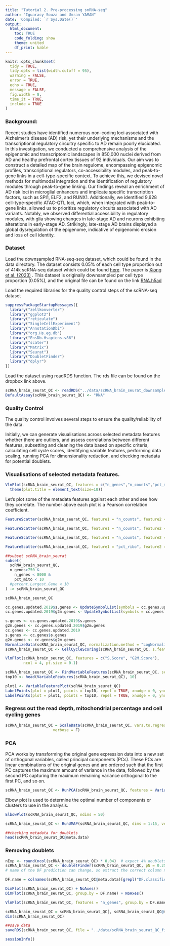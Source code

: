 ```yaml
---
title: "Tutorial 2. Pre-processing snRNA-seq"
author: "Iguaracy Souza and Umran YAMAN"
date: 'Compiled: `r Sys.Date()`'  
output: 
  html_document:
    toc: TRUE
    code_folding: show
    theme: united
    df_print: kable
---
```


```r
knitr::opts_chunk$set(
  tidy = TRUE,
  tidy.opts = list(width.cutoff = 95),
  warning = FALSE,
  error = TRUE,
  echo = TRUE,
  message = FALSE,
  fig.width = 8,
  time_it = TRUE,
  include = TRUE
)
```

### Background: 

Recent studies have identified numerous non-coding loci associated with Alzheimer’s disease (AD) risk, yet their underlying mechanisms and the transcriptional regulatory circuitry specific to AD remain poorly elucidated. In this investigation, we conducted a comprehensive analysis of the epigenomic and transcriptomic landscapes in 850,000 nuclei derived from AD and healthy prefrontal cortex tissues of 92 individuals. Our aim was to construct a detailed map of the brain regulome, encompassing epigenomic profiles, transcriptional regulators, co-accessibility modules, and peak-to-gene links in a cell-type-specific context. To achieve this, we devised novel methods for multimodal integration and the identification of regulatory modules through peak-to-gene linking. Our findings reveal an enrichment of AD risk loci in microglial enhancers and implicate specific transcription factors, such as SPI1, ELF2, and RUNX1. Additionally, we identified 9,628 cell-type-specific ATAC-QTL loci, which, when integrated with peak-to-gene links, allowed us to prioritize regulatory circuits associated with AD variants. Notably, we observed differential accessibility in regulatory modules, with glia showing changes in late-stage AD and neurons exhibiting alterations in early-stage AD. Strikingly, late-stage AD brains displayed a global dysregulation of the epigenome, indicative of epigenomic erosion and loss of cell identity.

### Dataset

Load the downsampled RNA-seq-seq dataset, which could be found in the data directory. The dataset consists 0.05% of each cell type proportion out of 414k scRNA-seq dataset which could be found [here](https://compbio.mit.edu/ad_epigenome/). The paper is [Xiong et al. (2023)](https://www.sciencedirect.com/science/article/pii/S0092867423009741?via%3Dihub) . This dataset is originally downsampled per cell type proportion (0.05%), and the original file can be found on the link [RNA.h5ad](https://personal.broadinstitute.org/bjames/AD_snATAC/RNA/)


Load the required libraries for the quality control steps of the scRNA-seq dataset

```r
suppressPackageStartupMessages({
  library("zellkonverter")
  library("ggplot2")
  library("reticulate")
  library("SingleCellExperiment")
  library("AnnotationDbi")
  library("org.Hs.eg.db")
  library("EnsDb.Hsapiens.v86")
  library("scater")
  library("Matrix")
  library("Seurat")
  library("DoubletFinder")
  library("dplyr")
})
```


Load the dataset using readRDS function. The rds file can be found on the dropbox link above. 

```r
scRNA_brain_seurat_QC <- readRDS("../data/scRNA_brain_seurat_downsampled.rds")
DefaultAssay(scRNA_brain_seurat_QC) <- "RNA"
```

### Quality Control

The quality control involves several steps to ensure the quality/reliability of the data. 

Initially, we can generate visualisations across selected metadata features whether there are outliers, and assess correlations between different features, subsetting and cleaning the data based on specific criteria, calculating cell cycle scores, identifying variable features, performing data scaling, running PCA for dimensionality reduction, and checking metadata for potential doublets.

### Visualisations of selected metadata features. 


```r
VlnPlot(scRNA_brain_seurat_QC, features = c("n_genes","n_counts","pct_mito","pct_ribo"), ncol = 4,pt.size = 0.1) +  
  theme(plot.title = element_text(size=10))
```



Let’s plot some of the metadata features against each other and see how they correlate. The number above each plot is a Pearson correlation coefficient.


```r
FeatureScatter(scRNA_brain_seurat_QC, feature1 = "n_counts", feature2 = "pct_mito")
```


```r
FeatureScatter(scRNA_brain_seurat_QC, feature1 = "n_counts", feature2 = "n_genes")
```


```r
FeatureScatter(scRNA_brain_seurat_QC, feature1 = "n_counts", feature2 = "pct_ribo")
```


```r
FeatureScatter(scRNA_brain_seurat_QC, feature1 = "pct_ribo", feature2 = "pct_mito")
```

```r
##subset scRNA_brain_seurat
subset(
  scRNA_brain_seurat_QC,
  n_genes>750 & 
    n_genes < 8000 & 
    pct_mito < 10 
  #percent.Largest.Gene < 10
) -> scRNA_brain_seurat_QC

scRNA_brain_seurat_QC
```


```r
cc.genes.updated.2019$s.genes <- UpdateSymbolList(symbols = cc.genes.updated.2019$s.genes)
cc.genes.updated.2019$g2m.genes <- UpdateSymbolList(symbols = cc.genes.updated.2019$g2m.genes)

s.genes <- cc.genes.updated.2019$s.genes
g2m.genes <- cc.genes.updated.2019$g2m.genes
cc.genes <- cc.genes.updated.2019
s.genes <- cc.genes$s.genes
g2m.genes <- cc.genes$g2m.genes
NormalizeData(scRNA_brain_seurat_QC, normalization.method = "LogNormalize", scale.factor = 10000) -> scRNA_brain_seurat_QC
scRNA_brain_seurat_QC <- CellCycleScoring(scRNA_brain_seurat_QC, s.features = s.genes, g2m.features = g2m.genes, set.ident = TRUE)

VlnPlot(scRNA_brain_seurat_QC, features = c("S.Score", "G2M.Score"),
        ncol = 4, pt.size = 0.1)
```

```r
scRNA_brain_seurat_QC <- FindVariableFeatures(scRNA_brain_seurat_QC, selection.method = "vst", nfeatures = 2000, verbose = F)
top10 <- head(VariableFeatures(scRNA_brain_seurat_QC), 10)

plot1 <- VariableFeaturePlot(scRNA_brain_seurat_QC)
LabelPoints(plot = plot1, points = top10, repel = TRUE, xnudge = 0, ynudge = 0)
LabelPoints(plot = plot1, points = top10, repel = TRUE, xnudge = 0, ynudge = 0)
```


### Regress out the read depth, mitochondrial percentage and cell cycling genes

```r
scRNA_brain_seurat_QC = ScaleData(scRNA_brain_seurat_QC, vars.to.regress = c("n_genes", "pct_mito","S.Score", "G2M.Score"),
                     verbose = F)
```

### PCA

PCA works by transforming the original gene expression data into a new set of orthogonal variables, called principal components (PCs). These PCs are linear combinations of the original genes and are ordered such that the first PC captures the maximum amount of variance in the data, followed by the second PC capturing the maximum remaining variance orthogonal to the first PC, and so on.

```r
scRNA_brain_seurat_QC <- RunPCA(scRNA_brain_seurat_QC, features = VariableFeatures(object = scRNA_brain_seurat_QC))
```


Elbow plot is used to determine the optimal number of components or clusters to use in the analysis.

```r
ElbowPlot(scRNA_brain_seurat_QC, ndims = 50)
```


```r
scRNA_brain_seurat_QC <- RunUMAP(scRNA_brain_seurat_QC, dims = 1:15, verbose = F)
```


```r
##checking metadata for doublets
head(scRNA_brain_seurat_QC@meta.data)
```

### Removing doublets

```r
nExp <- round(ncol(scRNA_brain_seurat_QC) * 0.04)  # expect 4% doublets
scRNA_brain_seurat_QC <- doubletFinder(scRNA_brain_seurat_QC, pN = 0.25, pK = 0.09, nExp = nExp, PCs = 1:15)
# name of the DF prediction can change, so extract the correct column name.

DF.name = colnames(scRNA_brain_seurat_QC@meta.data)[grepl("DF.classification", colnames(scRNA_brain_seurat_QC@meta.data))]
```


```r
DimPlot(scRNA_brain_seurat_QC) + NoAxes()
DimPlot(scRNA_brain_seurat_QC, group.by = DF.name) + NoAxes()
```


```r
VlnPlot(scRNA_brain_seurat_QC, features = "n_genes", group.by = DF.name, pt.size = 0.1)
```



```r
scRNA_brain_seurat_QC = scRNA_brain_seurat_QC[, scRNA_brain_seurat_QC@meta.data[, DF.name] == "Singlet"]
dim(scRNA_brain_seurat_QC)
```


```r
##save data
saveRDS(scRNA_brain_seurat_QC, file = "../data/scRNA_brain_seurat_QC_fix.rds")
```


```r
sessionInfo()
```

